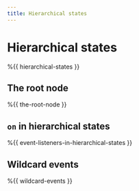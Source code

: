 ```yaml
---
title: Hierarchical states
---
```


# Hierarchical states

%{{ hierarchical-states }}

## The root node

%{{ the-root-node }}

## `on` in hierarchical states

%{{ event-listeners-in-hierarchical-states }}

## Wildcard events

%{{ wildcard-events }}

